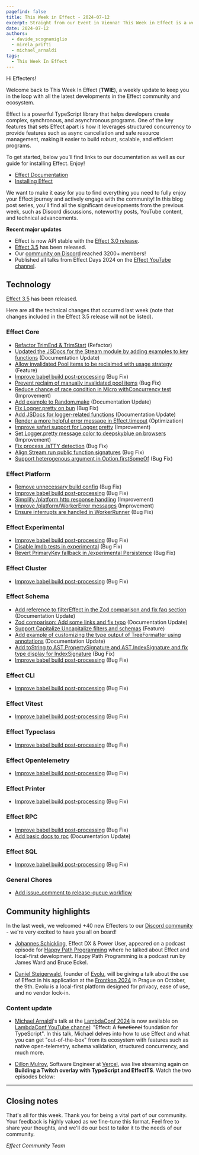 ```yaml
---
pagefind: false
title: This Week in Effect - 2024-07-12
excerpt: Straight from our Event in Vienna! This Week in Effect is a weekly blog post that makes a summary of what happened in the Effect Community and Ecosystem to help you keep track of all the news, features and changes!
date: 2024-07-12
authors:
  - davide_scognamiglio
  - mirela_prifti
  - michael_arnaldi
tags:
  - This Week In Effect
---
```



Hi Effecters!

Welcome back to This Week In Effect (**TWIE**), a weekly update to keep you in the loop with all the latest developments in the Effect community and ecosystem.

Effect is a powerful TypeScript library that helps developers create complex, synchronous, and asynchronous programs. One of the key features that sets Effect apart is how it leverages structured concurrency to provide features such as async cancellation and safe resource management, making it easier to build robust, scalable, and efficient programs.

To get started, below you’ll find links to our documentation as well as our guide for installing Effect. Enjoy!

- [Effect Documentation](/docs/getting-started/introduction/)
- [Installing Effect](/docs/getting-started/installation/)

We want to make it easy for you to find everything you need to fully enjoy your Effect journey and actively engage with the community! In this blog post series, you'll find all the significant developments from the previous week, such as Discord discussions, noteworthy posts, YouTube content, and technical advancements.

**Recent major updates**

- Effect is now API stable with the [Effect 3.0 release](https://effect.website/blog/effect-3.0).
- [Effect 3.5](https://effect.website/blog/effect-3.5) has been released.
- Our [community on Discord](https://discord.gg/effect-ts) reached 3200+ members!
- Published all talks from Effect Days 2024 on the [Effect YouTube channel](https://www.youtube.com/@effect-ts).

## Technology

[Effect 3.5](https://effect.website/blog/effect-3.5) has been released.

Here are all the technical changes that occurred last week (note that changes included in the Effect 3.5 release will not be listed).

### Effect Core

- [Refactor TrimEnd & TrimStart](https://github.com/Effect-TS/effect/pull/3181) (Refactor)
- [Updated the JSDocs for the Stream module by adding examples to key functions](https://github.com/Effect-TS/effect/pull/3204) (Documentation Update)
- [Allow invalidated Pool items to be reclaimed with usage strategy](https://github.com/Effect-TS/effect/pull/3202) (Feature)
- [Improve babel build post-processing](https://github.com/Effect-TS/effect/pull/3206) (Bug Fix)
- [Prevent reclaim of manually invalidated pool items](https://github.com/Effect-TS/effect/pull/3210) (Bug Fix)
- [Reduce chance of race condition in Micro withConcurrency test](https://github.com/Effect-TS/effect/pull/3211) (Improvement)
- [Add example to Random.make](https://github.com/Effect-TS/effect/pull/3219/) (Documentation Update)
- [Fix Logger.pretty on bun](https://github.com/Effect-TS/effect/pull/3220) (Bug Fix)
- [Add JSDocs for logger-related functions](https://github.com/Effect-TS/effect/pull/3221) (Documentation Update)
- [Render a more helpful error message in Effect.timeout](https://github.com/Effect-TS/effect/pull/3228) (Optimization)
- [Improve safari support for Logger.pretty](https://github.com/Effect-TS/effect/pull/3235) (Improvement)
- [Set Logger.pretty message color to deepskyblue on browsers](https://github.com/Effect-TS/effect/pull/3236) (Improvement)
- [Fix process .isTTY detection](https://github.com/Effect-TS/effect/pull/3240) (Bug Fix)
- [Align Stream.run public function signatures](https://github.com/Effect-TS/effect/pull/3238) (Bug Fix)
- [Support heterogenous argument in Option.firstSomeOf](https://github.com/Effect-TS/effect/pull/3230) (Bug Fix)

### Effect Platform

- [Remove unnecessary build config](https://github.com/Effect-TS/effect/pull/3207) (Bug Fix)
- [Improve babel build post-processing](https://github.com/Effect-TS/effect/pull/3206) (Bug Fix)
- [Simplify /platform http response handling](https://github.com/Effect-TS/effect/pull/3209) (Improvement)
- [Improve /platform/WorkerError messages](https://github.com/Effect-TS/effect/pull/3223) (Improvement)
- [Ensure interrupts are handled in WorkerRunner](https://github.com/Effect-TS/effect/pull/3241) (Bug Fix)

### Effect Experimental

- [Improve babel build post-processing](https://github.com/Effect-TS/effect/pull/3206) (Bug Fix)
- [Disable lmdb tests in experimental](https://github.com/Effect-TS/effect/pull/3217) (Bug Fix)
- [Revert PrimaryKey fallback in /experimental Persistence](https://github.com/Effect-TS/effect/pull/3233) (Bug Fix)

### Effect Cluster

- [Improve babel build post-processing](https://github.com/Effect-TS/effect/pull/3206) (Bug Fix)

### Effect Schema

- [Add reference to filterEffect in the Zod comparison and fix faq section](https://github.com/Effect-TS/effect/pull/3182) (Documentation Update)
- [Zod comparison: Add some links and fix typo](https://github.com/Effect-TS/effect/pull/3183) (Documentation Update)
- [Support Capitalize Uncapitalize filters and schemas](https://github.com/Effect-TS/effect/pull/3192) (Feature)
- [Add example of customizing the type output of TreeFormatter using annotations](https://github.com/Effect-TS/effect/pull/3193) (Documentation Update)
- [Add toString to AST.PropertySignature and AST.IndexSignature and fix type display for IndexSignature](https://github.com/Effect-TS/effect/pull/3198) (Bug Fix)
- [Improve babel build post-processing](https://github.com/Effect-TS/effect/pull/3206) (Bug Fix)

### Effect CLI

- [Improve babel build post-processing](https://github.com/Effect-TS/effect/pull/3206) (Bug Fix)

### Effect Vitest

- [Improve babel build post-processing](https://github.com/Effect-TS/effect/pull/3206) (Bug Fix)

### Effect Typeclass

- [Improve babel build post-processing](https://github.com/Effect-TS/effect/pull/3206) (Bug Fix)

### Effect Opentelemetry

- [Improve babel build post-processing](https://github.com/Effect-TS/effect/pull/3206) (Bug Fix)

### Effect Printer

- [Improve babel build post-processing](https://github.com/Effect-TS/effect/pull/3206) (Bug Fix)

### Effect RPC

- [Improve babel build post-processing](https://github.com/Effect-TS/effect/pull/3206) (Bug Fix)
- [Add basic docs to rpc](https://github.com/Effect-TS/effect/pull/3214) (Documentation Update)

### Effect SQL

- [Improve babel build post-processing](https://github.com/Effect-TS/effect/pull/3206) (Bug Fix)

### General Chores

- [Add issue_comment to release-queue workflow](https://github.com/Effect-TS/effect/pull/3242)

## Community highlights

In the last week, we welcomed +40 new Effecters to our [Discord community](https://discord.gg/effect-ts) - we're very excited to have you all on board!

- [Johannes Schickling](https://x.com/schickling), Effect DX & Power User, appeared on a podcast episode for [Happy Path Programming](https://podcasters.spotify.com/pod/show/happypathprogramming/episodes/101-Effects-and-Local-First-with-Johannes-Schickling-e2lkhkj) where he talked about Effect and local-first development. Happy Path Programming is a podcast run by James Ward and Bruce Eckel.

  <Tweet id="1810351642874978448" />

- [Daniel Steigerwald](https://x.com/steida), founder of [Evolu](https://www.evolu.dev), will be giving a talk about the use of Effect in his application at the [Frontkon 2024](https://www.frontkon.cz) in Prague on October, the 9th. Evolu is a local-first platform designed for privacy, ease of use, and no vendor lock-in.

  <Tweet id="1805126236529627137" />

### Content update

- [Michael Arnaldi](https://x.com/MichaelArnaldi)'s talk at the [LambdaConf 2024](https://x.com/lambda_conf) is now available on [LambdaConf YouTube channel](https://www.youtube.com/@LambdaConf): "Effect: A ~~functional~~ foundation for TypeScript". In this talk, Michael delves into how to use Effect and what you can get "out-of-the-box" from its ecosystem with features such as native open-telemetry, schema validation, structured concurrency, and much more.

  <YouTube
    id="https://www.youtube.com/embed/BHuY6w9ed5o?si=c4jVrsQM35WeqwVd"
    title="Effect: A Functional Foundation For TypeScript By Michael Arnaldi"
  />

- [Dillon Mulroy](https://twitter.com/dillon_mulroy), Software Engineer at [Vercel](https://vercel.com), was live streaming again on **Building a Twitch overlay with TypeScript and EffectTS**. Watch the two episodes below:

  <TwitchPlayerNonInteractive video="2189757748" />

---

<TwitchPlayerNonInteractive video="2192282409" />

## Closing notes

That's all for this week. Thank you for being a vital part of our community. Your feedback is highly valued as we fine-tune this format. Feel free to share your thoughts, and we'll do our best to tailor it to the needs of our community.

_Effect Community Team_
